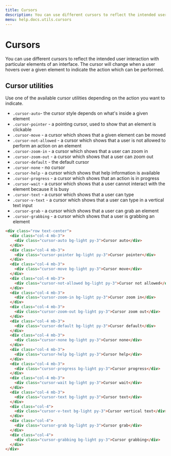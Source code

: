 ```yaml
---
title: Cursors
description: You can use different cursors to reflect the intended user interaction with particular elements of an interface. The cursor will change when a user hovers over a given element to indicate the action which can be performed.
menu: help.docs.utils.cursors
---
```


# Cursors

You can use different cursors to reflect the intended user interaction with particular elements of an interface. The cursor will change when a user hovers over a given element to indicate the action which can be performed.

## Cursor utilities

Use one of the available cursor utilities depending on the action you want to indicate.

- `.cursor-auto`- the cursor style depends on what's inside a given element
- `.cursor-pointer` - a pointing cursor, used to show that an element is clickable
- `.cursor-move` - a cursor which shows that a given element can be moved
- `.cursor-not-allowed` - a cursor which shows that a user is not allowed to perform an action on an element
- `.cursor-zoom-in` - a cursor which shows that a user can zoom in
- `.cursor-zoom-out` - a cursor which shows that a user can zoom out
- `.cursor-default` - the default cursor
- `.cursor-none` - no cursor
- `.cursor-help` - a cursor which shows that help information is available
- `.cursor-progress` - a cursor which shows that an action is in progress
- `.cursor-wait` - a cursor which shows that a user cannot interact with the element because it is busy
- `.cursor-text` - a cursor which shows that a user can type
- `.cursor-v-text` - a cursor which shows that a user can type in a vertical text input
- `.cursor-grab` - a cursor which shows that a user can grab an element
- `.cursor-grabbing` - a cursor which shows that a user is grabbing an element

~~~html
<div class="row text-center">
  <div class="col-4 mb-3">
    <div class="cursor-auto bg-light py-3">Cursor auto</div>
  </div>
  <div class="col-4 mb-3">
    <div class="cursor-pointer bg-light py-3">Cursor pointer</div>
  </div>
  <div class="col-4 mb-3">
    <div class="cursor-move bg-light py-3">Cursor move</div>
  </div>
  <div class="col-4 mb-3">
    <div class="cursor-not-allowed bg-light py-3">Cursor not allowed</div>
  </div>
  <div class="col-4 mb-3">
    <div class="cursor-zoom-in bg-light py-3">Cursor zoom in</div>
  </div>
  <div class="col-4 mb-3">
    <div class="cursor-zoom-out bg-light py-3">Cursor zoom out</div>
  </div>
  <div class="col-4 mb-3">
    <div class="cursor-default bg-light py-3">Cursor default</div>
  </div>
  <div class="col-4 mb-3">
    <div class="cursor-none bg-light py-3">Cursor none</div>
  </div>
  <div class="col-4 mb-3">
    <div class="cursor-help bg-light py-3">Cursor help</div>
  </div>
  <div class="col-4 mb-3">
    <div class="cursor-progress bg-light py-3">Cursor progress</div>
  </div>
  <div class="col-4 mb-3">
    <div class="cursor-wait bg-light py-3">Cursor wait</div>
  </div>
  <div class="col-4 mb-3">
    <div class="cursor-text bg-light py-3">Cursor text</div>
  </div>
  <div class="col-4">
    <div class="cursor-v-text bg-light py-3">Cursor vertical text</div>
  </div>
  <div class="col-4">
    <div class="cursor-grab bg-light py-3">Cursor grab</div>
  </div>
  <div class="col-4">
    <div class="cursor-grabbing bg-light py-3">Cursor grabbing</div>
  </div>
</div>
~~~
